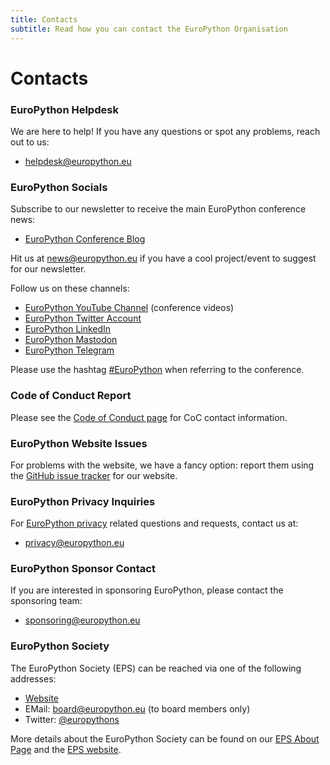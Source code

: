 ```yaml
---
title: Contacts
subtitle: Read how you can contact the EuroPython Organisation
---
```


# Contacts

### EuroPython Helpdesk

We are here to help! If you have any questions or spot any problems, reach out
to us:

- helpdesk@europython.eu

### EuroPython Socials

Subscribe to our newsletter to receive the main EuroPython conference news:

- [EuroPython Conference Blog](https://blog.europython.eu/#/portal/signup)

Hit us at [news@europython.eu](mailto:news@europython.eu) if you have a cool
project/event to suggest for our newsletter.

Follow us on these channels:

- [EuroPython YouTube Channel](http://europython.tv/) (conference videos)
- [EuroPython Twitter Account](http://twitter.com/europython)
- [EuroPython LinkedIn](https://www.linkedin.com/company/europython)
- [EuroPython Mastodon](https://fosstodon.org/@europython)
- [EuroPython Telegram](https://t.me/+dEi3nIHzGRw0YjQy)

Please use the hashtag [#EuroPython](https://twitter.com/hashtag/EuroPython)
when referring to the conference.

### Code of Conduct Report

Please see the [Code of Conduct page](http://www.europython-society.org/coc/)
for CoC contact information.

### EuroPython Website Issues

For problems with the website, we have a fancy option: report them using the
[GitHub issue tracker](https://github.com/EuroPython/website/issues) for our
website.

### EuroPython Privacy Inquiries

For [EuroPython privacy](https://www.europython-society.org/privacy/) related
questions and requests, contact us at:

- privacy@europython.eu

### EuroPython Sponsor Contact

If you are interested in sponsoring EuroPython, please contact the sponsoring
team:

- sponsoring@europython.eu

### EuroPython Society

The EuroPython Society (EPS) can be reached via one of the following addresses:

- [Website](http://www.europython-society.org/)
- EMail: [board@europython.eu](mailto:board@europython.eu) (to board members
  only)
- Twitter: [@europythons](https://twitter.com/europythons)

More details about the EuroPython Society can be found on our
[EPS About Page](http://www.europython-society.org/about/) and the
[EPS website](http://www.europython-society.org/).
